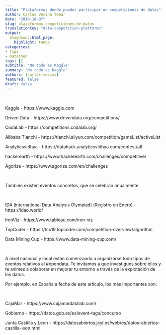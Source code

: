 ```yaml
---
title: "Plataformas donde puedes participar en competiciones de datos"
author: Carlos Vecina Tebar
date: "2019-10-07"
slug: plataformas-competiciones-de-datos
translationKey: "data-competition-platforms"
output:
  blogdown::html_page:
    highlight: tango
categories:
- Tips
- Datathon
tags: []
subtitle: 'No todo es Kaggle'
summary: "No todo es Kaggle"
authors: [carlos-vecina]
featured: false
draft: false
---
```


<br>


Kaggle - https://www.kaggle.com

Driven Data - https://www.drivendata.org/competitions/

CodaLab - https://competitions.codalab.org/

Alibaba Tianchi - https://tianchi.aliyun.com/competition/gameList/activeList

Analyticsvidhya - https://datahack.analyticsvidhya.com/contest/all

hackerearth - https://www.hackerearth.com/challenges/competitive/

Agorize - https://www.agorize.com/en/challenges


<br>


También existen eventos concretos, que se celebran anualmente.

<br>

IDA (international Data Analysis Olympiad) (Registro en Enero) - https://idao.world/

IronViz - https://www.tableau.com/iron-viz

TopCoder - https://tco19.topcoder.com/competition-overview/algorithm

Data Mining Cup - https://www.data-mining-cup.com/

<br>

A nivel nacional y local están comenzando a organizarse todo tipos de eventos relativos al #opendata. Te invitamos a que investigues sobre ellos y te animes a colaborar en mejorar tu entorno a través de la explotación de los datos.

Por ejemplo, en España a fecha de este artículo, los más importantes son:

<br>

CajaMar - https://www.cajamardatalab.com/

Gobierno - https://datos.gob.es/es/event-tags/concurso

Junta Castilla y Leon - https://datosabiertos.jcyl.es/web/es/datos-abiertos-castilla-leon.html

</style>

<script type="text/javascript" src="//downloads.mailchimp.com/js/signup-forms/popup/unique-methods/embed.js" data-dojo-config="usePlainJson: true, isDebug: false"></script><script type="text/javascript">window.dojoRequire(["mojo/signup-forms/Loader"], function(L) { L.start({"baseUrl":"mc.us4.list-manage.com","uuid":"91551f7ed29389a0de4f47665","lid":"d95c503a48","uniqueMethods":true}) })</script>


